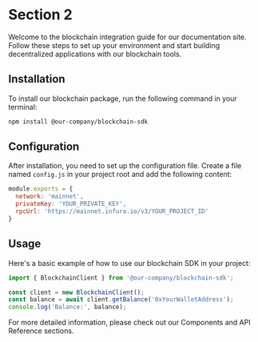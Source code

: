 # Section 2

Welcome to the blockchain integration guide for our documentation site. Follow these steps to set up your environment and start building decentralized applications with our blockchain tools.

## Installation

To install our blockchain package, run the following command in your terminal:

```bash
npm install @our-company/blockchain-sdk
```

## Configuration

After installation, you need to set up the configuration file. Create a file named `config.js` in your project root and add the following content:

```javascript
module.exports = {
  network: 'mainnet',
  privateKey: 'YOUR_PRIVATE_KEY',
  rpcUrl: 'https://mainnet.infura.io/v3/YOUR_PROJECT_ID'
}
```

## Usage

Here's a basic example of how to use our blockchain SDK in your project:

```javascript
import { BlockchainClient } from '@our-company/blockchain-sdk';

const client = new BlockchainClient();
const balance = await client.getBalance('0xYourWalletAddress');
console.log('Balance:', balance);
```

For more detailed information, please check out our Components and API Reference sections.